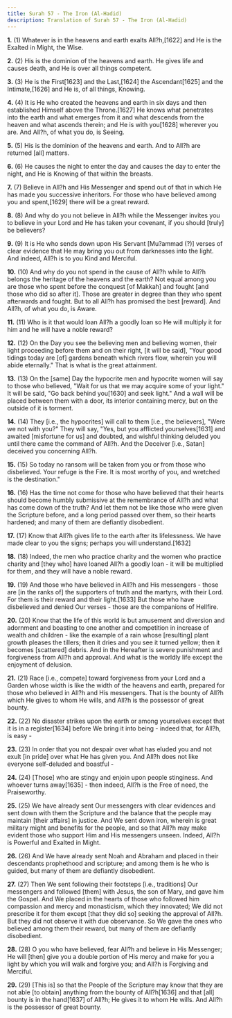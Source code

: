 ```yaml
---
title: Surah 57 - The Iron (Al-Hadid)
description: Translation of Surah 57 - The Iron (Al-Hadid)
---
```


**1.** (1) Whatever is in the heavens and earth exalts All?h,[1622] and He is the Exalted in Might, the Wise.

**2.** (2) His is the dominion of the heavens and earth. He gives life and causes death, and He is over all things competent.

**3.** (3) He is the First[1623] and the Last,[1624] the Ascendant[1625] and the Intimate,[1626] and He is, of all things, Knowing.

**4.** (4) It is He who created the heavens and earth in six days and then established Himself above the Throne.[1627] He knows what penetrates into the earth and what emerges from it and what descends from the heaven and what ascends therein; and He is with you[1628] wherever you are. And All?h, of what you do, is Seeing.

**5.** (5) His is the dominion of the heavens and earth. And to All?h are returned [all] matters.

**6.** (6) He causes the night to enter the day and causes the day to enter the night, and He is Knowing of that within the breasts.

**7.** (7) Believe in All?h and His Messenger and spend out of that in which He has made you successive inheritors. For those who have believed among you and spent,[1629] there will be a great reward.

**8.** (8) And why do you not believe in All?h while the Messenger invites you to believe in your Lord and He has taken your covenant, if you should [truly] be believers?

**9.** (9) It is He who sends down upon His Servant [Mu?ammad (?)] verses of clear evidence that He may bring you out from darknesses into the light. And indeed, All?h is to you Kind and Merciful.

**10.** (10) And why do you not spend in the cause of All?h while to All?h belongs the heritage of the heavens and the earth? Not equal among you are those who spent before the conquest [of Makkah] and fought [and those who did so after it]. Those are greater in degree than they who spent afterwards and fought. But to all All?h has promised the best [reward]. And All?h, of what you do, is Aware.

**11.** (11) Who is it that would loan All?h a goodly loan so He will multiply it for him and he will have a noble reward?

**12.** (12) On the Day you see the believing men and believing women, their light proceeding before them and on their right, [it will be said], "Your good tidings today are [of] gardens beneath which rivers flow, wherein you will abide eternally." That is what is the great attainment.

**13.** (13) On the [same] Day the hypocrite men and hypocrite women will say to those who believed, "Wait for us that we may acquire some of your light." It will be said, "Go back behind you[1630] and seek light." And a wall will be placed between them with a door, its interior containing mercy, but on the outside of it is torment.

**14.** (14) They [i.e., the hypocrites] will call to them [i.e., the believers], "Were we not with you?" They will say, "Yes, but you afflicted yourselves[1631] and awaited [misfortune for us] and doubted, and wishful thinking deluded you until there came the command of All?h. And the Deceiver [i.e., Satan] deceived you concerning All?h.

**15.** (15) So today no ransom will be taken from you or from those who disbelieved. Your refuge is the Fire. It is most worthy of you, and wretched is the destination."

**16.** (16) Has the time not come for those who have believed that their hearts should become humbly submissive at the remembrance of All?h and what has come down of the truth? And let them not be like those who were given the Scripture before, and a long period passed over them, so their hearts hardened; and many of them are defiantly disobedient.

**17.** (17) Know that All?h gives life to the earth after its lifelessness. We have made clear to you the signs; perhaps you will understand.[1632]

**18.** (18) Indeed, the men who practice charity and the women who practice charity and [they who] have loaned All?h a goodly loan - it will be multiplied for them, and they will have a noble reward.

**19.** (19) And those who have believed in All?h and His messengers - those are [in the ranks of] the supporters of truth and the martyrs, with their Lord. For them is their reward and their light.[1633] But those who have disbelieved and denied Our verses - those are the companions of Hellfire.

**20.** (20) Know that the life of this world is but amusement and diversion and adornment and boasting to one another and competition in increase of wealth and children - like the example of a rain whose [resulting] plant growth pleases the tillers; then it dries and you see it turned yellow; then it becomes [scattered] debris. And in the Hereafter is severe punishment and forgiveness from All?h and approval. And what is the worldly life except the enjoyment of delusion.

**21.** (21) Race [i.e., compete] toward forgiveness from your Lord and a Garden whose width is like the width of the heavens and earth, prepared for those who believed in All?h and His messengers. That is the bounty of All?h which He gives to whom He wills, and All?h is the possessor of great bounty.

**22.** (22) No disaster strikes upon the earth or among yourselves except that it is in a register[1634] before We bring it into being - indeed that, for All?h, is easy -

**23.** (23) In order that you not despair over what has eluded you and not exult [in pride] over what He has given you. And All?h does not like everyone self-deluded and boastful -

**24.** (24) [Those] who are stingy and enjoin upon people stinginess. And whoever turns away[1635] - then indeed, All?h is the Free of need, the Praiseworthy.

**25.** (25) We have already sent Our messengers with clear evidences and sent down with them the Scripture and the balance that the people may maintain [their affairs] in justice. And We sent down iron, wherein is great military might and benefits for the people, and so that All?h may make evident those who support Him and His messengers unseen. Indeed, All?h is Powerful and Exalted in Might.

**26.** (26) And We have already sent Noah and Abraham and placed in their descendants prophethood and scripture; and among them is he who is guided, but many of them are defiantly disobedient.

**27.** (27) Then We sent following their footsteps [i.e., traditions] Our messengers and followed [them] with Jesus, the son of Mary, and gave him the Gospel. And We placed in the hearts of those who followed him compassion and mercy and monasticism, which they innovated; We did not prescribe it for them except [that they did so] seeking the approval of All?h. But they did not observe it with due observance. So We gave the ones who believed among them their reward, but many of them are defiantly disobedient.

**28.** (28) O you who have believed, fear All?h and believe in His Messenger; He will [then] give you a double portion of His mercy and make for you a light by which you will walk and forgive you; and All?h is Forgiving and Merciful.

**29.** (29) [This is] so that the People of the Scripture may know that they are not able [to obtain] anything from the bounty of All?h[1636] and that [all] bounty is in the hand[1637] of All?h; He gives it to whom He wills. And All?h is the possessor of great bounty.

